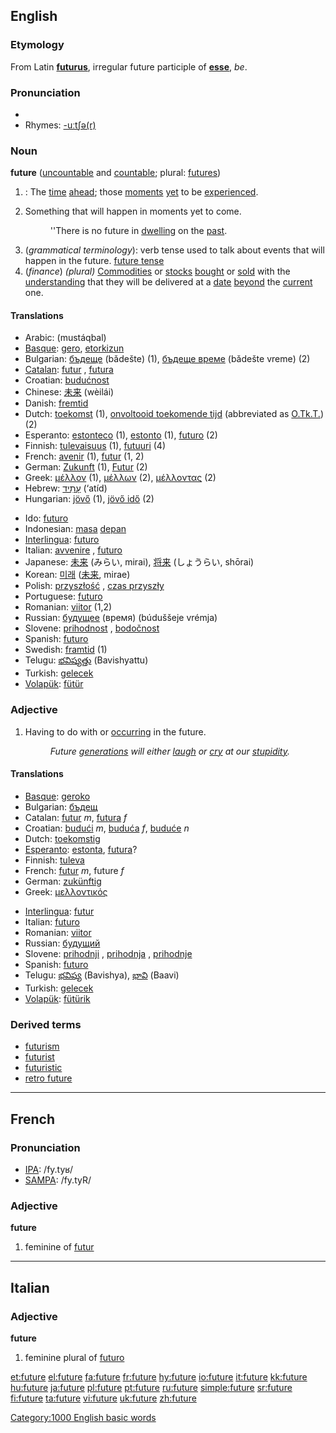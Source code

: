 ==English==
===Etymology===
From Latin '''[[futurus]]''', irregular future participle of '''[[esse]]''', ''be''.

===Pronunciation===
*{{audio|en-us-future.ogg|Audio (US)}}
*Rhymes: [[Rhymes:English:-uːtʃə(r)|-uːtʃə(r)]]

===Noun===
'''future''' ([[uncountable]] and [[countable]]; plural: [[futures]])

#{{time}}: The [[time]] [[ahead]]; those [[moment]]s [[yet]] to be [[experience]]d.
#Something that will happen in moments yet to come.
#:''There is no future in [[dwelling]] on the [[past]].
#(''grammatical terminology''): verb tense used to talk about events that will happen in the future. [[future tense]]
#(''finance'') ''(plural)'' [[commodities|Commodities]] or [[stocks]] [[bought]] or [[sold]] with the [[understanding]] that they will be delivered at a [[date]] [[beyond]] the [[current]] one.

====Translations====
{{top}}
* Arabic: {{ARchar|[[مستقبل]]}} (mustáqbal) {{m}}
*[[Basque]]: [[gero]], [[etorkizun]]
*Bulgarian: [[бъдеще]] (bǎdešte) {{n}} (1), [[бъдеще време]] (bǎdešte vreme) {{n}} (2)
*[[Catalan]]: [[futur]] {{m}}, [[futura]] {{f}}
*Croatian: [[budućnost]] {{f}}
*Chinese: [[未来]] (wèilái)
*Danish: [[fremtid]] {{c}}
*Dutch: [[toekomst]] {{f}} (1), [[onvoltooid toekomende tijd]] {{m}} (abbreviated as [[O.Tk.T.]]) (2)
*Esperanto: [[estonteco]] (1), [[estonto]] (1), [[futuro]] (2)
*Finnish: [[tulevaisuus]] (1), [[futuuri]] (4)
*French: [[avenir]] {{m}} (1), [[futur]] {{m}} (1, 2)
*German: [[Zukunft]] {{f}} (1), [[Futur]] {{n}} (2)
*Greek: [[μέλλον]] {{n}} (1), [[μέλλων]] {{m}} (2), [[μέλλοντας]] {{m}} (2)
*Hebrew: [[עתיד|עָתִיד]] (‘atíd) {{m}}
*Hungarian: [[jövő]] (1), [[jövő idő]] (2)
{{mid}}
*Ido: [[futuro]]
*Indonesian: [[masa]] [[depan]]
*[[Interlingua]]: [[futuro]]
*Italian: [[avvenire]] {{m}}, [[futuro]] {{m}}
*Japanese: [[未来]] (みらい, mirai), [[将来]] (しょうらい, shōrai)
*Korean: [[미래]] ([[未来]], mirae)
*Polish: [[przyszłość]] {{m}}, [[czas przyszły]] {{m}}
*Portuguese: [[futuro]]
*Romanian: [[viitor]] (1,2)
*Russian: [[будущее]] (время) (búduššeje vrémja) {{n}}
*Slovene: [[prihodnost]] {{f}}, [[bodočnost]] {{f}}
*Spanish: [[futuro]] {{m}}
*Swedish: [[framtid]] (1)
*Telugu: [[భవిష్యత్తు]] (Bavishyattu)
*Turkish: [[gelecek]]
*[[Volapük]]: [[fütür]]
{{bottom}}

===Adjective===

# Having to do with or [[occur]]ring in the future.
#:''Future [[generation]]s will either [[laugh]] or [[cry]] at our [[stupidity]].''

====Translations====
{{top}}
*[[Basque]]: [[geroko]]
*Bulgarian: [[бъдещ]]
*Catalan: [[futur]] ''m'', [[futura]] ''f''
*Croatian: [[budući]] ''m'', [[buduća]] ''f'', [[buduće]] ''n''
*Dutch: [[toekomstig]]
*[[Esperanto]]: [[estonta]], [[futura]]?
*Finnish: [[tuleva]]
*French: [[futur]] ''m'', future ''f''
*German: [[zukünftig]]
*Greek: [[μελλοντικός]]
{{mid}}
*[[Interlingua]]: [[futur]]
*Italian: [[futuro]]
*Romanian: [[viitor]]
*Russian: [[будущий]]
*Slovene: [[prihodnji]] {{m}}, [[prihodnja]] {{f}}, [[prihodnje]] {{n}}
*Spanish: [[futuro]]
*Telugu: [[భవిష్య]] (Bavishya), [[భావి]] (Baavi)
*Turkish: [[gelecek]]
*[[Volapük]]: [[fütürik]]
{{bottom}}

===Derived terms===
*[[futurism]]
*[[futurist]]
*[[futuristic]]
*[[retro future]]

[[Category:1000 English basic words]]

----

==French==

===Pronunciation===
*[[w:IPA|IPA]]: /fy.tyʁ/
*[[w:SAMPA|SAMPA]]: /fy.tyR/

===Adjective===
'''future'''

# feminine of [[futur]]

----

==Italian==
===Adjective===
'''future'''

# feminine plural of [[futuro]]

[[et:future]]
[[el:future]]
[[fa:future]]
[[fr:future]]
[[hy:future]]
[[io:future]]
[[it:future]]
[[kk:future]]
[[hu:future]]
[[ja:future]]
[[pl:future]]
[[pt:future]]
[[ru:future]]
[[simple:future]]
[[sr:future]]
[[fi:future]]
[[ta:future]]
[[vi:future]]
[[uk:future]]
[[zh:future]]